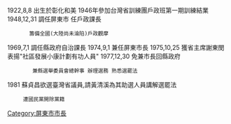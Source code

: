 {{prose|time=2015-12-04T03:03:27+00:00}}
{{unreferenced|time=2015-12-04T03:03:27+00:00}}
1922,8,8 出生於彰化和美
1946年參加台灣省訓練團戶政班第一期訓練結業
1948,12,31 調任屏東市 任戶政課長
        籌備全國(大陸尚未淪陷)戶政觀摩 
1969,7,1 調任縣政府自治課長
1974,9,1 兼任屏東市長
1975,10,25 獲省主席謝東閔表揚"社區發展小康計劃有功人員"
1977,12,30 免兼市長回縣政府
         兼縣選舉委員會總幹事 辦理選務 熟悉選罷法
1981  蘇貞昌欲選臺灣省議員,請黃清溪為其助選人員講解選罷法
      遭國民黨開除黨籍

[[Category:屏東市市長|Category:屏東市市長]]